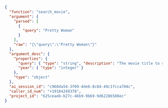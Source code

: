 ```json
{
  "function": "search_movie",
  "argument": {
    "parsed": [
      {
        "query": "Pretty Woman"
      }
    ],
    "raw": "{\"query\":\"Pretty Woman\"}"
  },
  "argument_desc": {
    "properties": {
      "query": { "type": "string", "description": "The movie title to search for" },
      "year": { "type": "integer" }
    },
    "type": "object"
  },
  "ai_session_id": "c960da54-3f09-4de6-8c84-49c1fcca704c",
  "caller_id_num": "+19184249378",
  "project_id": "625ceaeb-b27c-46b9-9b69-9d62286588ec"
}
```